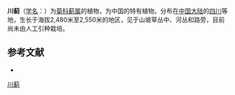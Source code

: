 {{Speciesbox
| name = 川蓟
| status = 
| status_system = 
| image =
| genus = Cirsium
| species = periacanthaceum
| authority = Shih
}}

'''川蓟'''（[[学名|学名]]：{{lang|la|''Cirsium periacanthaceum''}}）为[[菊科|菊科]][[蓟属|蓟属]]的植物，为中国的特有植物。分布在[[中国大陆|中国大陆]]的[[四川|四川]]等地，生长于海拔2,480米至2,550米的地区，见于山坡草丛中、河丛和路旁，目前尚未由人工引种栽培。

== 参考文献 ==
<div class="references-small">
* {{cite web| url =http://www.bioinfo.cn/db05/KmzwSpecies.php?action=view&id=4201| title =川蓟| work =《中国高等植物数据库全库》| publisher =中国科学院微生物研究所| author =昆明植物研究所| accessdate =2009-02-25| deadurl =yes| archiveurl =https://web.archive.org/web/20160305071150/http://www.bioinfo.cn/db05/KmzwSpecies.php?action=view&id=4201| archivedate =2016-03-05}}
</div>
{{Taxonbar|from=Q11055670}}

[[Category:蓟属|川蓟]]


{{植物小作品}}
